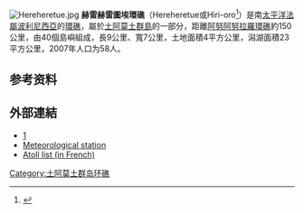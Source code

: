[[Image:Hereheretue.jpg|thumb]]
'''赫雷赫雷圖埃環礁'''（Hereheretue或Hiri-oro<ref>{{cite journal|last1=Young|first1=J.L.|title=Names of the Paumotu Islands, with the old names so far as they are known.|journal=Journal of the Polynesian Society|date=1899|volume=8|issue=4|pages=264–268|url=http://www.jps.auckland.ac.nz/document/Volume_8_1899/Volume_8,_No._4,_December_1899/Names_of_the_Paumotu_Islands,_by_J.L._Young,_p_264-268?action=null|accessdate=}}</ref>）是南[[太平洋|太平洋]][[法屬波利尼西亞|法屬波利尼西亞]]的[[環礁|環礁]]，屬於[[土阿莫土群島|土阿莫土群島]]的一部分，距離[[阿努阿努拉羅環礁|阿努阿努拉羅環礁]]約150公里，由40個島嶼組成，長9公里、寬7公里，土地面積4平方公里，潟湖面積23平方公里，2007年人口为58人。
{{coord|19|52|S|144|58|W|display=title|region:PF_type:isle_source:dewiki}}
==参考资料==
{{reflist}}
==外部連結==
*[http://www.oceandots.com/pacific/tuamotu/hereheretue.php] {{Wayback|url=http://www.oceandots.com/pacific/tuamotu/hereheretue.php |date=20101223015139 }}
*[https://web.archive.org/web/20080511064144/http://www.iero.org/sites/fenua/tuamotus/hereheretue/index.html Meteorological station ]
*[http://www.pacific-image.pf/pages/boutic/dboutic_cdrom_sp132.html Atoll list (in French)] {{Wayback|url=http://www.pacific-image.pf/pages/boutic/dboutic_cdrom_sp132.html |date=20070302202753 }}

{{FrenchPolynesia-geo-stub}}
[[Category:土阿莫土群岛环礁|Category:土阿莫土群岛环礁]]
